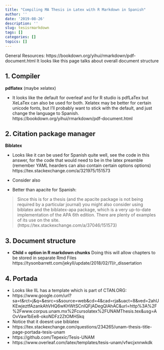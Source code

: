 ```yaml
---
title: "Compiling MA Thesis in Latex with R Markdown in Spanish"
author: ''
date: '2019-08-26'
description: ''
slug: tesisrmarkdown
tags: []
categories: []
topics: []
---
```


General Resources:
https://bookdown.org/yihui/rmarkdown/pdf-document.html
It looks like this page talks about overall document structure

## 1. Compiler

**pdflatex** (maybe xelatex)

- It looks like the default for overleaf and for R studio is pdfLaTex but XeLaTex can also be used for both. Xelatex may be better for certain unicode fonts, but I'll probably want to stick with the default, and just change the language to Spanish.
https://bookdown.org/yihui/rmarkdown/pdf-document.html


## 2. Citation package manager

**Biblatex**

- Looks like it can be used for Spanish quite well, see the code in this answer,
for the code that would need to be in the latex preamble (remember YAML hearders can also contain certain options options)
https://tex.stackexchange.com/a/321975/151573
- Consider also

- Better than apacite for Spanish:

> Since this is for a thesis (and the apacite package is not being required by a particular journal) you might also consider using biblatex and the biblatex-apa package, which is a very up-to-date implementation of the APA 6th edition. There are plenty of examples of its use on the site. (https://tex.stackexchange.com/a/37046/151573)


## 3. Document structure

- **Child = option in R markdown chunks** 
Doing this will allow chapters to be stored in separate Rmd Files
https://tysonbarrett.com/jekyll/update/2018/02/11/r_dissertation

## 4. Portada
- Looks like IIL has a template which is part of CTAN.ORG: 
- https://www.google.com/url?sa=t&rct=j&q=&esrc=s&source=web&cd=4&cad=rja&uact=8&ved=2ahUKEwjeztfAzankAhVHQ6wKHWtSCnIQFjADegQIAhAC&url=http%3A%2F%2Fwww.corpus.unam.mx%2Fcursolatex%2FUNAMThesis.tex&usg=AOvVaw1bEe8-okoNDFz2ZtOMHSkq
- Notice that it doesnt use biblatex
- https://tex.stackexchange.com/questions/234265/unam-thesis-title-page-portada-tesis-unam
- https://github.com/Tepexic/Tesis-UNAM
- https://www.overleaf.com/latex/templates/tesis-unam/vfwcjxnnwkdk


